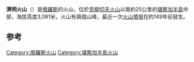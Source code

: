 {{Infobox mountain
| name = Zimina
| photo = Zimina volcano.jpg
| photo_caption = 
| elevation_m = 3080
| elevation_ref = <ref name="peaklist">[http://peaklist.org/WWlists/ultras/Kamchatka1500m.html "Russia: Kamchatka and the Russian Pacific Islands"] Peaklist.org. Retrieved 2013-03-23.</ref>
| prominence_m = 1570
| prominence_ref = <ref name="peaklist"/>
| map = Russia
| label_position = 
| location = {{RUS}}[[堪察加半島|堪察加半島]]
| range= {{link-en|东部山脉 (勘察加半岛)|Eastern Range (Kamchatka)}}
| coordinates = {{coord|55|51|39|N|160|36|21|E|type:mountain_scale:100000|format=dms|display=inline,title}}
| coordinates_ref = <ref name="peaklist"/>
| topo = 
| type = [[复式火山|复式火山]]
| age = 
}}
'''濟明火山'''（{{lang-ru|Вулкан Зимина}}）是[[俄羅斯|俄羅斯]]的火山，位於[[克柳切夫火山|克柳切夫火山]]以南約25公里的[[堪察加半島|堪察加半島]]中部，海拔高度3,081米，火山有兩個山峰，最近一次[[火山噴發|火山噴發]]在約149年前發生。

==参考==
{{refs}}

{{commonscat}}
{{Russia-geo-stub}}
[[Category:俄羅斯火山|Category:俄羅斯火山]]
[[Category:堪察加半島火山|Category:堪察加半島火山]]